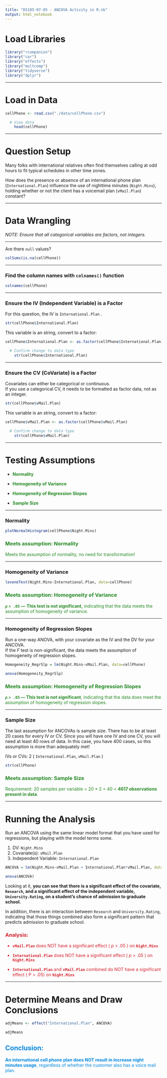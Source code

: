 ```yaml
---
title: "DS105-07-05 - ANCOVA Activity in R.nb"
output: html_notebook
---
```


# Load Libraries

```r
library("rcompanion")
library("car")
library("effects")
library("multcomp")
library("tidyverse")
library("dplyr")
```

------------------------------------------------------------------------

# Load in Data

```r
cellPhone <- read.csv("./data/cellPhone.csv")

  # View data
    head(cellPhone)
```

------------------------------------------------------------------------

# Question Setup

Many folks with international relatives often find themselves calling at odd hours to fit typical schedules in other time zones.

How does the presence or absence of an international phone plan (`International.Plan`) influence the use of nighttime minutes (`Night.Mins`), holding whether or not the client has a voicemail plan (`vMail.Plan`) constant?

------------------------------------------------------------------------

# Data Wrangling

*NOTE: Ensure that all categorical variables are factors, not integers.*

------------------------------------------------------------------------

Are there `null` values?

```r
colSums(is.na(cellPhone))
```

------------------------------------------------------------------------

### Find the column names with `colnames()` function

```r
colnames(cellPhone)
```

------------------------------------------------------------------------

### **Ensure the IV (Independent Variable) is a Factor**

For this question, the IV is `International.Plan` .

```r
str(cellPhone$International.Plan)
```

This variable is an string, convert to a factor:

```r
cellPhone$International.Plan <- as.factor(cellPhone$International.Plan)

  # Confirm change to data type
    str(cellPhone$International.Plan)
```

------------------------------------------------------------------------

### **Ensure the CV (CoVariate) is a Factor**

Covariates can either be categorical or continuous.\
If you use a categorical CV, it needs to be formatted as factor data, not as an integer.

```r
str(cellPhone$vMail.Plan)
```

This variable is an string, convert to a factor:

```r
cellPhone$vMail.Plan <- as.factor(cellPhone$vMail.Plan)

  # Confirm change to data type
    str(cellPhone$vMail.Plan)
```

------------------------------------------------------------------------

# Testing Assumptions

-   [**Normality**]{style="color: #238823"}

-   [**Homogeneity of Variance**]{style="color: #238823"}

-   [**Homogeneity of Regression Slopes**]{style="color: #238823"}

-   [**Sample Size**]{style="color: #238823"}

------------------------------------------------------------------------

### Normality

```r
plotNormalHistogram(cellPhone$Night.Mins)
```

::: {style="color: #238823"}
### **Meets assumption: Normality**

Meets the assumption of normality, no need for transformation!
:::

------------------------------------------------------------------------

### **Homogeneity of Variance**

```r
leveneTest(Night.Mins~International.Plan, data=cellPhone)
```

::: {style="color: #238823"}
### Meets assumption: **Homogeneity of Variance**

***`p`*** **`> .05`** **---** **This test is not significant,** indicating that the data meets the assumption of homogeneity of variance.
:::

------------------------------------------------------------------------

### **Homogeneity of Regression Slopes**

Run a one-way ANOVA, with your covariate as the IV and the DV for your ANCOVA.\
If the *F* test is non-significant, the data meets the assumption of homogeneity of regression slopes.

```r
Homogeneity_RegrSlp = lm(Night.Mins~vMail.Plan, data=cellPhone)

anova(Homogeneity_RegrSlp)
```

::: {style="color: #238823"}
### Meets assumption: Homogeneity of Regression Slopes

***`p`*** **`> .05` --- This test is not significant**, indicating that the data does meet the assumption of homogeneity of regression slopes.
:::

------------------------------------------------------------------------

### Sample Size

The last assumption for ANCOVAs is sample size. There has to be at least 20 cases for every IV or CV. Since you will have one IV and one CV, you will need at least 40 rows of data. In this case, you have 400 cases, so this assumption is more than adequately met!

IVs or CVs: 2 ( `International.Plan`, `vMail.Plan` )

```r
str(cellPhone)
```

::: {style="color: #238823"}
### Meets assumption: Sample Size

Requirement: 20 samples per variable = 20 \* 2 = 40 \< **4617 observations present in data**.
:::

------------------------------------------------------------------------

# Running the Analysis

Run an ANCOVA using the same linear model format that you have used for regressions, but playing with the model terms some.

1.  DV: `Night.Mins`
2.  Covariate(s): `vMail.Plan`
3.  Independent Variable: `International.Plan`

```r
ANCOVA = lm(Night.Mins~vMail.Plan + International.Plan*vMail.Plan, data=cellPhone)

anova(ANCOVA)
```

Looking at it, **you can see that there is a significant effect of the covariate, `Research`, and a significant effect of the independent variable, `University.Rating`, on a student's chance of admission to graduate school.**

In addition, there is an interaction between `Research` and `University.Rating`, indicating that those things combined also form a significant pattern that predicts admission to graduate school.

::: {style="color: #D2222D"}
### Analysis:

-   **`vMail.Plan`** does NOT have a significant effect ( *p* \> .05 ) on **`Night.Mins`**

-   **`International.Plan`** does NOT have a significant effect ( *p* \> .05 ) on **`Night.Mins`**

-   **`International.Plan`** and **`vMail.Plan`** combined do NOT have a significant effect ( P \> .05) on **`Night.Mins`**
:::

------------------------------------------------------------------------

# Determine Means and Draw Conclusions

```r
adjMeans <- effect("International.Plan", ANCOVA)

adjMeans
```

::: {style="color: #0187DE"}
# Conclusion:

**An international cell phone plan does NOT result in increase night minutes usage**, regardless of whether the customer also has a voice mail plan.
:::
